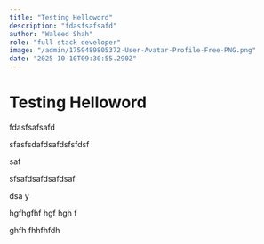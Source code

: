 ```yaml
---
title: "Testing Helloword"
description: "fdasfsafsafd"
author: "Waleed Shah"
role: "full stack developer"
image: "/admin/1759489805372-User-Avatar-Profile-Free-PNG.png"
date: "2025-10-10T09:30:55.290Z"
---
```


# Testing Helloword 

fdasfsafsafd

sfasfsdafdsafdsfsfdsf

saf

sfsafdsafdsafdsaf

dsa y

 hgfhgfhf hgf hgh f

ghfh fhhfhfdh
